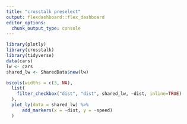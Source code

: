 ```yaml
---
title: "crosstalk preselect"
output: flexdashboard::flex_dashboard
editor_options: 
  chunk_output_type: console
---
```


```r
library(plotly)
library(crosstalk)
library(tidyverse)
data(cars)
lw <- cars
shared_lw <- SharedData$new(lw)
```

```r
bscols(widths = c(3, NA),
  list(
    filter_checkbox("dist", "dist", shared_lw, ~dist, inline=TRUE)
  ),
  plot_ly(data = shared_lw) %>%
      add_markers(x = ~dist, y = ~speed)
  )  
```

<script > $('input[name="dist"][value=2]').attr("checked", true); </script>

